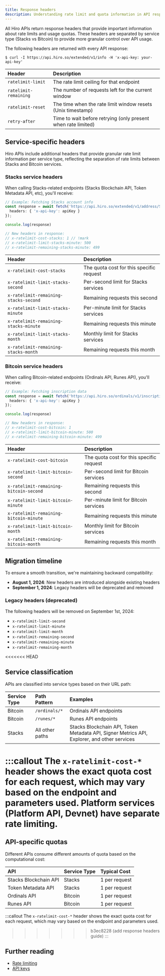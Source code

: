 ```yaml
---
title: Response headers
description: Understanding rate limit and quota information in API response headers.
---
```


All Hiro APIs return response headers that provide important information about rate limits and usage quotas. These headers are separated by service type (Stacks vs Bitcoin) to provide more granular control over API usage.

The following headers are returned with every API response:

```terminal
$ curl -I https://api.hiro.so/extended/v1/info -H 'x-api-key: your-api-key'
```

| Header | Description |
|:-------|:------------|
| `ratelimit-limit` | The rate limit ceiling for that endpoint |
| `ratelimit-remaining` | The number of requests left for the current window |
| `ratelimit-reset` | The time when the rate limit window resets (Unix timestamp) |
| `retry-after` | Time to wait before retrying (only present when rate limited) |

## Service-specific headers

Hiro APIs include additional headers that provide granular rate limit information per service type, reflecting the separation of rate limits between Stacks and Bitcoin services.

### Stacks service headers

When calling Stacks-related endpoints (Stacks Blockchain API, Token Metadata API, etc), you'll receive:

```typescript -c
// Example: Fetching Stacks account info
const response = await fetch('https://api.hiro.so/extended/v1/address/SP318Q55DEKHRXJK696033DQN5C54D9K2EE6DHRWP/assets', {
  headers: { 'x-api-key': apiKey }
});

console.log(response)

// New headers in response:
// x-ratelimit-cost-stacks: 1 // !mark
// x-ratelimit-limit-stacks-minute: 500
// x-ratelimit-remaining-stacks-minute: 499
```

| Header | Description |
|:-------|:------------|
| `x-ratelimit-cost-stacks` | The quota cost for this specific request |
| `x-ratelimit-limit-stacks-second` | Per-second limit for Stacks services |
| `x-ratelimit-remaining-stacks-second` | Remaining requests this second |
| `x-ratelimit-limit-stacks-minute` | Per-minute limit for Stacks services |
| `x-ratelimit-remaining-stacks-minute` | Remaining requests this minute |
| `x-ratelimit-limit-stacks-month` | Monthly limit for Stacks services |
| `x-ratelimit-remaining-stacks-month` | Remaining requests this month |

### Bitcoin service headers

When calling Bitcoin-related endpoints (Ordinals API, Runes API), you'll receive:

```typescript
// Example: Fetching inscription data
const response = await fetch('https://api.hiro.so/ordinals/v1/inscriptions', {
  headers: { 'x-api-key': apiKey }
});

console.log(response)

// New headers in response:
// x-ratelimit-cost-bitcoin: 1
// x-ratelimit-limit-bitcoin-minute: 500
// x-ratelimit-remaining-bitcoin-minute: 499
```

| Header | Description |
|:-------|:------------|
| `x-ratelimit-cost-bitcoin` | The quota cost for this specific request |
| `x-ratelimit-limit-bitcoin-second` | Per-second limit for Bitcoin services |
| `x-ratelimit-remaining-bitcoin-second` | Remaining requests this second |
| `x-ratelimit-limit-bitcoin-minute` | Per-minute limit for Bitcoin services |
| `x-ratelimit-remaining-bitcoin-minute` | Remaining requests this minute |
| `x-ratelimit-limit-bitcoin-month` | Monthly limit for Bitcoin services |
| `x-ratelimit-remaining-bitcoin-month` | Remaining requests this month |

## Migration timeline

To ensure a smooth transition, we're maintaining backward compatibility:

- **August 1, 2024**: New headers are introduced alongside existing headers
- **September 1, 2024**: Legacy headers will be deprecated and removed

### Legacy headers (deprecated)

The following headers will be removed on September 1st, 2024:

- `x-ratelimit-limit-second`
- `x-ratelimit-limit-minute`
- `x-ratelimit-limit-month`
- `x-ratelimit-remaining-second`
- `x-ratelimit-remaining-minute`
- `x-ratelimit-remaining-month`

<<<<<<< HEAD
## Service classification

APIs are classified into service types based on their URL path:

| Service Type | Path Pattern | Examples |
|:-------------|:-------------|:---------|
| Bitcoin | `/ordinals/*` | Ordinals API endpoints |
| Bitcoin | `/runes/*` | Runes API endpoints |
| Stacks | All other paths | Stacks Blockchain API, Token Metadata API, Signer Metrics API, Explorer, and other services |

:::callout
The `x-ratelimit-cost-*` header shows the exact quota cost for each request, which may vary based on the endpoint and parameters used. Platform services (Platform API, Devnet) have separate rate limiting.
=======
## API-specific quotas

Different APIs consume different amounts of quota based on the computational cost:

| API | Service Type | Typical Cost |
|:----|:-------------|:-------------|
| Stacks Blockchain API | Stacks | 1 per request |
| Token Metadata API | Stacks | 1 per request |
| Ordinals API | Bitcoin | 1 per request |
| Runes API | Bitcoin | 1 per request |

:::callout
The `x-ratelimit-cost-*` header shows the exact quota cost for each request, which may vary based on the endpoint and parameters used.
>>>>>>> b3ec8228 (add response headers guide)
:::

## Further reading

- [Rate limiting](/resources/guides/rate-limits)
- [API keys](/resources/guides/api-keys)
